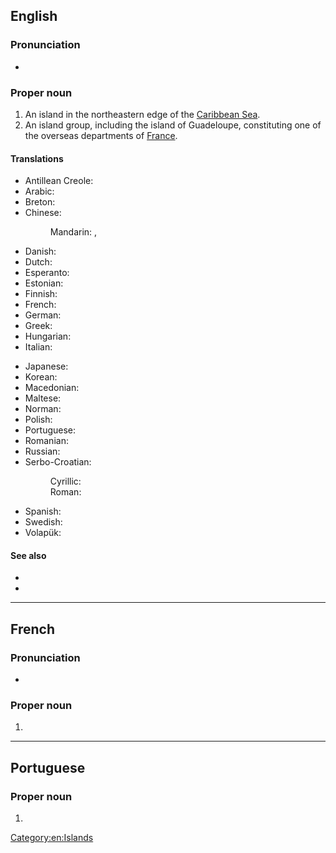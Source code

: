 ==English==
{{wikipedia}}

===Pronunciation===
* {{a|UK}} {{IPA|/ɡwɑː(ɹ).də.luːp/|lang=en}}

===Proper noun===
{{en-proper noun}}

# An island in the northeastern edge of the [[Caribbean Sea]].
# An island group, including the island of Guadeloupe, constituting one of the overseas departments of [[France]].

====Translations====
{{trans-top|overseas department of France}}
* Antillean Creole: {{t|gcf|Gwadloup}}
* Arabic: {{t|ar|جْوَادِلُوب|m|tr=gwadilub}}
* Breton: {{t|br|Gwadeloup}}
* Chinese:
*: Mandarin: {{t+|cmn|瓜德羅普島|sc=Hani}}, {{t+|cmn|瓜德罗普岛|tr=Guādéluópǔ dǎo|sc=Hani}}
* Danish: {{t|da|Guadeloupe}}
* Dutch: {{t+|nl|Guadeloupe}}
* Esperanto: {{t|eo|Gvadelupo}}
* Estonian: {{t+|et|Guadeloupe}}
* Finnish: {{t|fi|Guadeloupe}}
* French: {{t+|fr|Guadeloupe|f}}
* German: {{t+|de|Guadeloupe|f}}
* Greek: {{t+|el|Γουαδελούπη|f}}
* Hungarian: {{t+|hu|Guadeloupe}}
* Italian: {{t|it|Guadalupa|f}}
{{trans-mid}}
* Japanese: {{t|ja|グアドループ島|tr=Guadorūpu-tō|sc=Jpan}}
* Korean: {{t|ko|과들루프 섬|tr=Gwadeullupeu seom|sc=Kore}}
* Macedonian: {{t|mk|Гвадалупе|n|tr=Gvadalúpe}}
* Maltese: {{t|mt|Gwadalupe}}
* Norman: {{t|nrf|Guadeloupe|f}}
* Polish: {{t+|pl|Gwadelupa|f}}
* Portuguese: {{t+|pt|Guadalupe}}
* Romanian: {{t|ro|Guadelupa|f}}
* Russian: {{t+|ru|Гваделу́па|f}}
* Serbo-Croatian:
*: Cyrillic: {{t|sh|Гвадалупа|f}}
*: Roman: {{t|sh|Gvadalupa|f}}
* Spanish: {{t+|es|Guadalupe|f}}
* Swedish: {{t|sv|Guadeloupe}}
* Volapük: {{t+|vo|Gvadelupeän}}
{{trans-bottom}}

====See also====
* {{pedialite}}
* {{commonslite|Atlas of Guadeloupe}}

[[Category:en:Islands]]

----

==French==

===Pronunciation===
* {{audio|Fr-Guadeloupe.ogg|Audio|lang=fr}}

===Proper noun===
{{fr-proper noun|f}}

# {{l|en|Guadeloupe}}

----

==Portuguese==

===Proper noun===
{{pt-proper noun|f}}

# {{obsolete spelling of|Guadalupe|lang=pt}}